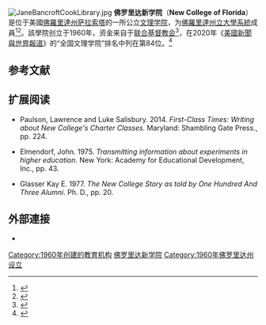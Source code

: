 {{Infobox University
|name            = New College of Florida
<!-- Commented out: |image_name      = New college of florida logo.png -->
|motto           = 
|established     = 1960
|type            = 公立[[美国文理学院|文理学院]]
|former_names    = New College of the University of South Florida
|endowment       = $2500万
|staff           =
|faculty         = 
|president       = Donal O'Shea
|students        = 835（2014）
|undergrad       = 
|city            = [[萨拉索塔_(佛罗里达州)|萨拉索塔]]
|state           = [[佛罗里达州|佛罗里达州]]
|country         = [[美国|美国]]
|campus          = 都市，{{convert|144|acre|km2|1}}
|free_label      =
|free            =
|colors          = 蓝色和白色
|mascot          = <!-- Per above, please don't put any text here unless you can cite a source. The NCSA Mascot (the open set) has been moved to the NCSA section of the article. --> 
|affiliations    = [[佛罗里达州立大学系统|佛罗里达州立大学系统]]<br>[[Council_of_Public_Liberal_Arts_Colleges|CPLAC]]
|logo            = [[File:New_College_of_Florida_logo.jpg|220px]]
|website         = [http://www.ncf.edu www.ncf.edu]
}}
[[File:JaneBancroftCookLibrary.jpg|thumb]]
'''佛罗里达新学院'''（'''New College of Florida'''）是位于美國[[佛羅里達州|佛羅里達州]][[萨拉索塔_(佛罗里达州)|萨拉索塔]]的一所公立[[美国文理学院|文理学院]]，为[[佛羅里達州立大學系統|佛羅里達州立大學系統]]成員<ref>{{cite web|title = Fast Facts|publisher = New College of Florida|url = http://www.ncf.edu/fast-facts|accessdate = 2011-01-20|archive-url = https://web.archive.org/web/20110108120141/http://www.ncf.edu/fast-facts|archive-date = 2011-01-08|dead-url = yes}}</ref><ref>{{cite web|title=New College of Florida|publisher=State University System of Florida|url=http://www.flbog.org/aboutsus/universities/ncf.php|accessdate=2001-01-20|deadurl=yes|archiveurl=https://web.archive.org/web/20080204183234/http://www.flbog.org/aboutsus/universities/ncf.php|archivedate=2008-02-04}}</ref>。該學院创立于1960年，资金来自于[[联合基督教会|联合基督教会]]<ref>{{Cite web |url=http://www.ncf.edu/about/history.html |title=A Brief History - New College of Florida, The public liberal arts honors college for the state of Florida |accessdate=2017-01-19 |archive-date=2008-06-20 |archive-url=https://web.archive.org/web/20080620021736/http://www.ncf.edu/about/history.html |dead-url=no }}</ref>，在2020年《[[美國新聞與世界報道|美國新聞與世界報道]]》的“全国文理学院”排名中列在第84位。<ref name="USnews">{{cite web|title=New College of Florida|url=http://colleges.usnews.rankingsandreviews.com/best-colleges/new-college-of-florida-153704|publisher=[[美國新聞與世界報道|美國新聞與世界報道]]|accessdate=2016-10-28|archive-date=2017-02-20|archive-url=https://web.archive.org/web/20170220025108/http://colleges.usnews.rankingsandreviews.com/best-colleges/new-college-of-florida-153704|dead-url=no}}</ref>

==参考文献==
{{Reflist|2}}

== 扩展阅读 ==
* Paulson, Lawrence and Luke Salisbury. 2014. ''First-Class Times: Writing about New College's Charter Classes.'' Maryland: Shambling Gate Press., pp. 224. 

* Elmendorf, John. 1975. ''Transmitting information about experiments in higher education''. New York: Academy for Educational Development, Inc., pp. 43.

* Glasser Kay E. 1977. ''The New College Story as told by One Hundred And Three Alumni''. Ph. D., pp. 20.

==外部連接 ==
{{Commons}}
* {{Official website|http://www.ncf.edu}}

{{Authority control}}

[[Category:1960年创建的教育机构|Category:1960年创建的教育机构]]
[[Category:佛罗里达新学院|]]
[[Category:1960年佛罗里达州设立|Category:1960年佛罗里达州设立]]